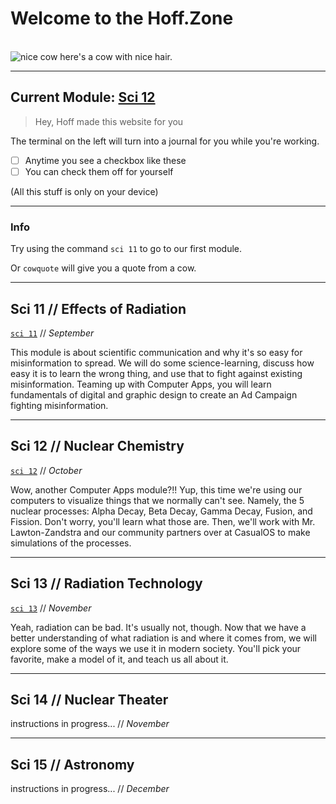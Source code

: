 # Welcome to the Hoff.Zone
<br />

<div style={{width: '100%', display: 'flex', flexDirection: 'column', alignItems: 'center'}}>
  <img
    src="https://media0.giphy.com/media/h55EUEsTG9224/giphy.webp?cid=2d6378eblxpyc43h354bwksaqw1ebgpnau4f0kstz6psp5p7&ep=v1_gifs_search&rid=giphy.webp&ct=g"
    alt="nice cow"
    style={{ maxWidth: '320px', padding: '1rem', border: '1px solid var(--primary)', borderRadius: '10px'}}
  />
  <span className="mt-0">here's a cow with nice hair.</span>
</div>

---

## Current Module: [Sci 12](/sci/12)

> Hey, Hoff made this website for you

The terminal on the left will turn into a journal for you while you're working.

- [ ] Anytime you see a checkbox like these
- [ ] You can check them off for yourself

(All this stuff is only on your device)

---

### Info

Try using the command `sci 11` to go to our first module.

Or `cowquote` will give you a quote from a cow.

---

## Sci 11 // Effects of Radiation
[`sci 11`](/sci/11) // *September*

This module is about scientific communication and why it's so easy for misinformation to spread. We will do some science-learning, discuss how easy it is to learn the wrong thing, and use that to fight against existing misinformation. Teaming up with Computer Apps, you will learn fundamentals of digital and graphic design to create an Ad Campaign fighting misinformation.

---

## Sci 12 // Nuclear Chemistry
[`sci 12`](/sci/12) // *October*

Wow, another Computer Apps module?!! Yup, this time we're using our computers to visualize things that we normally can't see. Namely, the 5 nuclear processes: Alpha Decay, Beta Decay, Gamma Decay, Fusion, and Fission. Don't worry, you'll learn what those are. Then, we'll work with Mr. Lawton-Zandstra and our community partners over at CasualOS to make simulations of the processes.

---

## Sci 13 // Radiation Technology
[`sci 13`](/sci/13) // *November*

Yeah, radiation can be bad. It's usually not, though. Now that we have a better understanding of what radiation is and where it comes from, we will explore some of the ways we use it in modern society. You'll pick your favorite, make a model of it, and teach us all about it.

---

## Sci 14 // Nuclear Theater

instructions in progress... // *November*

---

## Sci 15 // Astronomy

instructions in progress... // *December*
